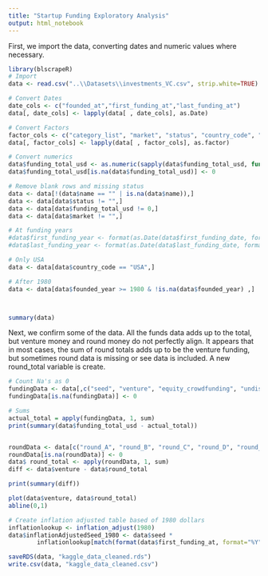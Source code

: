```yaml
---
title: "Startup Funding Exploratory Analysis"
output: html_notebook
---
```



First, we import the data, converting dates and numeric values where necessary.

```r
library(blscrapeR)
# Import
data <- read.csv("..\\Datasets\\investments_VC.csv", strip.white=TRUE)

# Convert Dates
date_cols <- c("founded_at","first_funding_at","last_funding_at")
data[, date_cols] <- lapply(data[ , date_cols], as.Date)

# Convert Factors
factor_cols <- c("category_list", "market", "status", "country_code", "state_code", "region", "city")
data[, factor_cols] <- lapply(data[ , factor_cols], as.factor)

# Convert numerics
data$funding_total_usd <- as.numeric(sapply(data$funding_total_usd, function(x){gsub("[ ,-]", "", x)}, USE.NAMES=FALSE))
data$funding_total_usd[is.na(data$funding_total_usd)] <- 0

# Remove blank rows and missing status
data <- data[!(data$name == "" | is.na(data$name)),]
data <- data[data$status != "",]
data <- data[data$funding_total_usd != 0,]
data <- data[data$market != "",]

# At funding years
#data$first_funding_year <- format(as.Date(data$first_funding_date, format="%d/%m/%Y"),"%Y")
#data$last_funding_year <- format(as.Date(data$last_funding_date, format="%d/%m/%Y"),"%Y")

# Only USA
data <- data[data$country_code == "USA",]

# After 1980
data <- data[data$founded_year >= 1980 & !is.na(data$founded_year) ,]



summary(data)
```

Next, we confirm some of the data. All the funds data adds up to the total, but venture money and round money do not perfectly align. It appears that in most cases, the sum of round totals adds up to be the venture funding, but sometimes round data is missing or see data is included. A new round_total variable is create.

```r
# Count Na's as 0
fundingData <- data[,c("seed", "venture", "equity_crowdfunding", "undisclosed", "convertible_note", "debt_financing", "angel", "grant", "private_equity","post_ipo_equity","post_ipo_debt","secondary_market","product_crowdfunding")]
fundingData[is.na(fundingData)] <- 0

# Sums
actual_total = apply(fundingData, 1, sum)
print(summary(data$funding_total_usd - actual_total))


roundData <- data[c("round_A", "round_B", "round_C", "round_D", "round_E", "round_F", "round_G", "round_H")]
roundData[is.na(roundData)] <- 0
data$ round_total <- apply(roundData, 1, sum)
diff <- data$venture - data$round_total

print(summary(diff))

plot(data$venture, data$round_total)
abline(0,1)

# Create inflation adjusted table based of 1980 dollars
inflationlookup <- inflation_adjust(1980)
data$inflationAdjustedSeed_1980 <- data$seed * 
        inflationlookup[match(format(data$first_funding_at, format="%Y"), inflationlookup$year),]$adj_value

```
```r
saveRDS(data, "kaggle_data_cleaned.rds")
write.csv(data, "kaggle_data_cleaned.csv")
```

